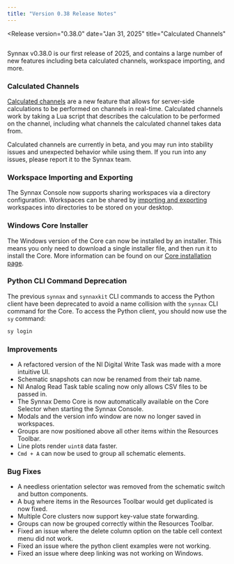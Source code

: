 ```yaml
---
title: "Version 0.38 Release Notes"
---
```




<Release
    version="0.38.0"
    date="Jan 31, 2025"
    title="Calculated Channels"
>

<Diagram style="height: 300px" preview>
  <Image
    client:only="react"
    id="console/calculated-channels/thumbnail"
    themed={false}
  />
</Diagram>

Synnax v0.38.0 is our first release of 2025, and contains a large number of new features
including beta calculated channels, workspace importing, and more.

### Calculated Channels

[Calculated channels](/reference/console/calculated-channels) are a new feature that
allows for server-side calculations to be performed on channels in real-time. Calculated
channels work by taking a Lua script that describes the calculation to be performed on
the channel, including what channels the calculated channel takes data from.

Calculated channels are currently in beta, and you may run into stability issues and
unexpected behavior while using them. If you run into any issues, please report it to
the Synnax team.

### Workspace Importing and Exporting

The Synnax Console now supports sharing workspaces via a directory configuration.
Workspaces can be shared by
[importing and exporting](/reference/console/workspaces#sharing-via-file) workspaces
into directories to be stored on your desktop.

### Windows Core Installer

The Windows version of the Core can now be installed by an installer. This means you
only need to download a single installer file, and then run it to install the Core. More
information can be found on our [Core installation page](/reference/core/installation).

### Python CLI Command Deprecation

The previous `synnax` and `synnaxkit` CLI commands to access the Python client have been
deprecated to avoid a name collision with the `synnax` CLI command for the Core. To
access the Python client, you should now use the `sy` command:

```bash
sy login
```

### Improvements

- A refactored version of the NI Digital Write Task was made with a more intuitive UI.
- Schematic snapshots can now be renamed from their tab name.
- NI Analog Read Task table scaling now only allows CSV files to be passed in.
- The Synnax Demo Core is now automatically available on the Core Selector when starting
  the Synnax Console.
- Modals and the version info window are now no longer saved in workspaces.
- Groups are now positioned above all other items within the Resources Toolbar.
- Line plots render `uint8` data faster.
- `Cmd + A` can now be used to group all schematic elements.

### Bug Fixes

- A needless orientation selector was removed from the schematic switch and button
  components.
- A bug where items in the Resources Toolbar would get duplicated is now fixed.
- Multiple Core clusters now support key-value state forwarding.
- Groups can now be grouped correctly within the Resources Toolbar.
- Fixed an issue where the delete column option on the table cell context menu did not
  work.
- Fixed an issue where the python client examples were not working.
- Fixed an issue where deep linking was not working on Windows.

</Release>
